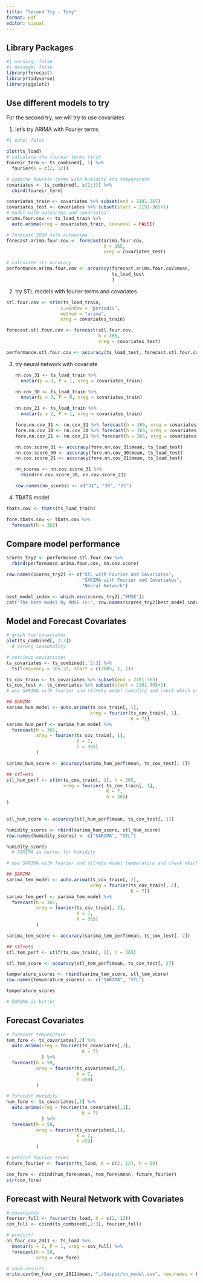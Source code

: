 ```yaml
---
title: "Second Try - Tony"
format: pdf
editor: visual
---
```


## Library Packages

```r
#| warning: false
#| message: false 
library(forecast)
library(tidyverse)
library(ggplot2)
```

## Use different models to try

For the second try, we will try to use covariates

1.  let's try ARIMA with Fourier terms

```r
#| echo: false

plot(ts_load)
# calculate the foureir terms first
foureir_term <- ts_combined[, 1] %>% 
  fourier(K = c(2, 12))

# combine foureir terms with humidity and temperature
covariates <- ts_combined[, c(2:3)] %>% 
  cbind(foureir_term)

covariates_train <- covariates %>% subset(end = 2191-365)
covariates_test <- covariates %>% subset(start = 2191-365+1)
# model with autoarima and covariates
arima.four.cov <- ts_load_train %>% 
  auto.arima(xreg = covariates_train, seasonal = FALSE)

# forecast 2010 with autoarima
forecast.arima.four.cov <- forecast(arima.four.cov,
                                    h = 365, 
                                    xreg = covariates_test)

# calculate its accuracy
performance.arima.four.cov <- accuracy(forecast.arima.four.cov$mean,
                                       ts_load_test
                                       )
```

2.  try STL models with fourier terms and covariates

```r
stl.four.cov <- stlm(ts_load_train,
                    s.window = "periodic",
                    method = "arima",
                    xreg = covariates_train)

forecast.stl.four.cov <- forecast(stl.four.cov,
                                  h = 365,
                                  xreg = covariates_test)

performance.stl.four.cov <- accuracy(ts_load_test, forecast.stl.four.cov$mean)
```

3.  try neural network with covariate

    ```r
    nn.cov_31 <- ts_load_train %>% 
      nnetar(p = 3, P = 1, xreg = covariates_train)

    nn.cov_30 <- ts_load_train %>% 
      nnetar(p = 3, P = 0, xreg = covariates_train)

    nn.cov_21 <- ts_load_train %>% 
      nnetar(p = 2, P = 1, xreg = covariates_train)

    fore.nn.cov_31 <- nn.cov_31 %>% forecast(h = 365, xreg = covariates_test)
    fore.nn.cov_30 <- nn.cov_30 %>% forecast(h = 365, xreg = covariates_test)
    fore.nn.cov_21 <- nn.cov_21 %>% forecast(h = 365, xreg = covariates_test)

    nn.cov.score_31 <- accuracy(fore.nn.cov_31$mean, ts_load_test)
    nn.cov.score_30 <- accuracy(fore.nn.cov_30$mean, ts_load_test)
    nn.cov.score_21 <- accuracy(fore.nn.cov_21$mean, ts_load_test)

    nn_scores <- nn.cov.score_31 %>% 
      rbind(nn.cov.score_30, nn.cov.score_21)

    row.names(nn_scores) <- c("31", "30", "21")

    ```

4.  TBATS model

```r

tbats.cov <- tbats(ts_load_train)

fore.tbats.cov <- tbats.cov %>% 
  forecast(h = 365)
```

## Compare model performance

```r
scores_try2 <- performance.stl.four.cov %>% 
  rbind(performance.arima.four.cov, nn.cov.score)

row.names(scores_try2) <- c("STL with Fourier and Covariates",
                            "SARIMA with Fourier and Covariates",
                            "Neural Network")

best_model_index <- which.min(scores_try2[,"RMSE"])
cat("The best model by RMSE is:", row.names(scores_try2[best_model_index,]))   
```

## Model and Forecast Covariates

```r

# graph two covariates
plot(ts_combined[, 2:3])
  # strong seasonality

# retrieve coviariates
ts_covariates <- ts_combined[, 2:3] %>% 
  ts(frequency = 365.25, start = c(2005, 1, 1))

ts_cov_train <- ts_covariates %>% subset(end = 2191-365)
ts_cov_test <- ts_covariates %>% subset(start = 2191-365+1)
# use SARIMA with fourier and stl+ets model humidity and check which one has the best performance

## SARIMA
sarima_hum_model <- auto.arima(ts_cov_train[, 1], 
                               xreg = fourier(ts_cov_train[, 1],
                                              K = 7))
sarima_hum_perf <- sarima_hum_model %>% 
  forecast(h = 365,
           xreg = fourier(ts_cov_train[, 1], 
                          K = 7, 
                          h = 365)
           )

sarima_hum_score <- accuracy(sarima_hum_perf$mean, ts_cov_test[, 1])

## stl+ets 
stl_hum_perf <- stlm(ts_cov_train[, 1], h = 365,
                     xreg = fourier( ts_cov_train[, 1],
                                     K = 7,
                                     h = 365)
)
                     

stl_hum_score <- accuracy(stl_hum_perf$mean, ts_cov_test[, 1])

humidity_scores <- rbind(sarima_hum_score, stl_hum_score)
row.names(humidity_scores) <- c("SARIMA", "STL")

humidity_scores
  # SARIMA is better for humidity

# use SARIMA with fourier and stl+ets model temperature and check which one has the best performance

## SARIMA
sarima_tem_model <- auto.arima(ts_cov_train[, 2], 
                               xreg = fourier(ts_cov_train[, 2],
                                              K = 7))
sarima_tem_perf <- sarima_tem_model %>% 
  forecast(h = 365,
           xreg = fourier(ts_cov_train[, 2], 
                          K = 7, 
                          h = 365)
           )

sarima_tem_score <- accuracy(sarima_tem_perf$mean, ts_cov_test[, 2])

## stl+ets 
stl_tem_perf <- stlf(ts_cov_train[, 2], h = 365)

stl_tem_score <- accuracy(stl_tem_perf$mean, ts_cov_test[, 2])

temperature_scores <- rbind(sarima_tem_score, stl_tem_score)
row.names(temperature_scores) <- c("SARIMA", "STL")

temperature_scores

# SARIMA is better

```

## Forecast Covariates

```r
# forecast temperature
tem_fore <- ts_covariates[,2] %>% 
  auto.arima(xreg = fourier(ts_covariates[,2],
                            K = 7)
             ) %>% 
  forecast(h = 59, 
           xreg = fourier(ts_covariates[,2],
                          K = 7,
                          h =59)
           )

# forecast humidity
hum_fore <- ts_covariates[,1] %>% 
  auto.arima(xreg = fourier(ts_covariates[,1],
                            K = 7)
             ) %>% 
  forecast(h = 59, 
           xreg = fourier(ts_covariates[,1],
                          K = 7,
                          h =59)
           )

# predict fourier terms 
future_fourier <- fourier(ts_load, K = c(2, 12), h = 59)

cov_fore <- cbind(hum_fore$mean, tem_fore$mean, future_fourier)
str(cov_fore)
```

## Forecast with Neural Network with Covariates

```r
# covariates
fourier_full <- fourier(ts_load, K = c(2, 12))
cov_full <- cbind(ts_combined[,2:3], fourier_full)

# predict! 
nn_four_cov_2011 <- ts_load %>% 
  nnetar(p = 2, P = 1, xreg = cov_full) %>% 
  forecast(h = 59,
           xreg = cov_fore)

# save results 
write.csv(nn_four_cov_2011$mean, "./Output/nn_model.csv", row.names = FALSE)

```

## 
